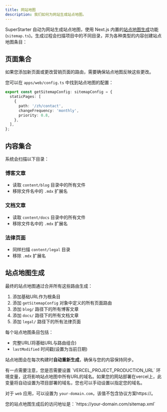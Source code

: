 ```yaml
---
title: 网站地图
description: 我们如何为网站生成站点地图。
---
```


SuperStarter 自动为网站生成站点地图，使用 Next.js 内置的[站点地图生成](https://nextjs.org/docs/app/api-reference/file-conventions/metadata/sitemap#generating-a-sitemap-using-code-js-ts)功能(`sitemap.ts`)。生成过程会扫描项目中的不同目录，并为各种类型的内容创建站点地图条目：

## 页面集合

如果您添加新页面或更改营销页面的路由，需要确保站点地图反映这些更改。

您可以在 `apps/web/config.ts` 中找到站点地图的配置：

```ts apps/web/config.ts
export const getSitemapConfig: sitemapConfig = {
  staticPages: [
    {
      path: '/zh/contact',
      changeFrequency: 'monthly',
      priority: 0.8,
    },
  ],
};
```

## 内容集合

系统会扫描以下目录：

### 博客文章
- 读取 `content/blog` 目录中的所有文件
- 移除文件名中的 `.mdx` 扩展名

### 文档文章
- 读取 `content/docs` 目录中的所有文件
- 移除文件名中的 `.mdx` 扩展名

### 法律页面
- 同样扫描 `content/legal` 目录
- 移除 `.mdx` 扩展名

## 站点地图生成

最终的站点地图通过合并所有这些路由生成：

1. 添加基础URL作为根条目
2. 添加 `getSitemapConfig` 对象中定义的所有页面路由
3. 添加 `blog/` 路径下的所有博客文章
4. 添加 `docs/` 路径下的所有文档文章
5. 添加 `legal/` 路径下的所有法律页面

每个站点地图条目包括：
- 完整URL(将基础URL与路由组合)
- `lastModified` 时间戳(设置为当前日期)

<Tip>站点地图会在每次构建时**自动重新生成**，确保与您的内容保持同步。</Tip>

<Note>
有一点需要注意，您是否需要设置 `VERCEL_PROJECT_PRODUCTION_URL` 环境变量，这将影响站点地图中所有URL的域名。如果您的网站部署在vercel上，此变量将自动设置为项目部署的域名，您也可以手动设置以指定您的域名。

对于 `web` 应用，可以设置为 `your-domain.com`，该值不包含协议方案https://。
</Note>

<Tip>
您的站点地图生成后的访问地址是：`https://your-domain.com/sitemap.xml`
</Tip>